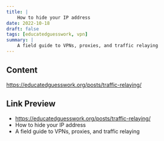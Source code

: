 ```yaml
---
title: |
    How to hide your IP address
date: 2022-10-18
draft: false
tags: [educatedguesswork, vpn]
summary: |
    A field guide to VPNs, proxies, and traffic relaying
---
```


## Content

https://educatedguesswork.org/posts/traffic-relaying/

## Link Preview

- https://educatedguesswork.org/posts/traffic-relaying/
- How to hide your IP address
- A field guide to VPNs, proxies, and traffic relaying
